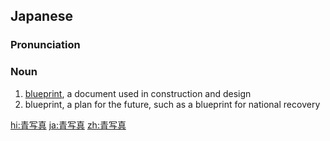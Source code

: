 {{also|靑寫眞}}
==Japanese==
{{ja-kanjitab|あお|しゃ|k2=じゃ|しん|yomi=ko}}

===Pronunciation===
{{ja-pron|yomi=y|あおじゃしん}}

===Noun===
{{ja-noun|あおじゃしん}}

# [[blueprint]], a document used in construction and design
# blueprint, a plan for the future, such as a blueprint for national recovery

[[hi:青写真]]
[[ja:青写真]]
[[zh:青写真]]